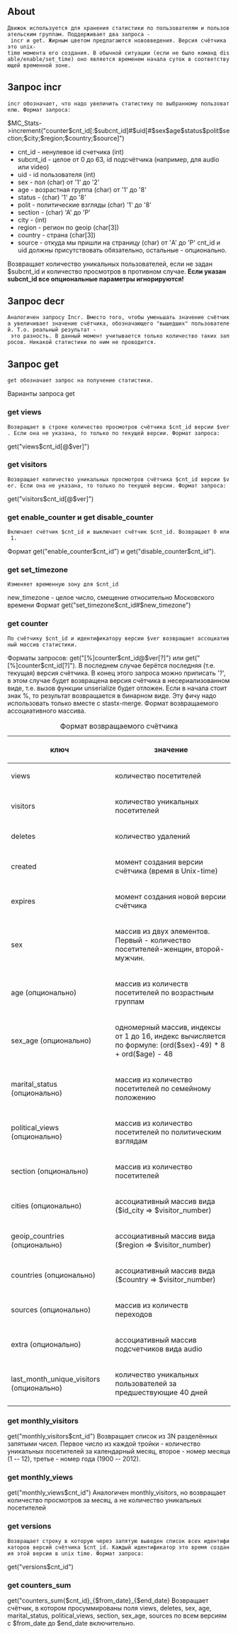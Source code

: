 == About ==
 Движок используется для хранения статистики по пользователям и пользовательским группам. Поддерживает два запроса - incr и get. Жирным цветом предлагаются нововведения. Версия счётчика это unix-time момента его создания. В обычной ситуации (если не было команд disable/enable/set_time) оно является временем начала суток в соответствующей временной зоне. 

== Запрос incr ==
 incr обозначает, что надо увеличить статистику по выбранному пользователю. Формат запроса: 
$MC_Stats->increment("counter$cnt_id[:$subcnt_id]#$uid[#$sex$age$status$polit$section;$city;$region;$country;$source]") 
* cnt_id - ненулевое id счетчика  (int) 
* subcnt_id - целое от 0 до 63, id подсчётчика (например, для audio или video) 
* uid - id пользователя (int) 
* sex - пол (char) от '1' до '2' 
* age - возрастная группа (сhar) от '1' до '8' 
* status -  (сhar) '1' до '8' 
* polit - политические взгляды (сhar) '1' до '8' 
* section - (char) 'A' до 'P' 
* city - (int) 
* region - регион по geoip (char[3]) 
* country - страна (char[3]) 
* source - откуда мы пришли на страницу (char) от 'A' до 'P' cnt_id и uid должны присутствовать обязательно, остальные - опционально. 
Возвращает количество уникальных пользователей, если не задан $subcnt_id и количество просмотров в противном случае. 
<b> Если указан subcnt_id все опциональные параметры игнорируются!</b>

== Запрос decr ==
 Аналогичен запросу Incr. Вместо того, чтобы уменьшать значение счётчика увеличивает значение счётчика, обозначающего "вышедших" пользователей. Т.о. реальный результат - это разность. В данный момент учитывается только количество таких запросов. Никакой статистики по ним не проводится. 

== Запрос get ==
 get обозначает запрос на получение статистики. 
Варианты запроса get 

=== get views ===
 Возвращает в строке количество просмотров счётчика $cnt_id версии $ver. Если она не указана, то только по текущей версии. Формат запроса: 
get("views$cnt_id[@$ver]") 

=== get visitors ===
 Возвращает количество уникальных просмотров счётчика $cnt_id версии $ver. Если она не указана, то только по текущей версии. Формат запроса: 
get("visitors$cnt_id[@$ver]") 

=== get enable_counter и get disable_counter ===
 Включает счётчик $cnt_id и выключает счётчик $cnt_id. Возвращает 0 или 1. 
Формат get("enable_counter$cnt_id") и get("disable_counter$cnt_id"). 

=== get set_timezone ===
 Изменяет временную зону для $cnt_id 
new_timezone - целое число, смещение относительно Московского времени 
Формат get("set_timezone$cnt_id#$new_timezone") 

=== get counter ===
 По счётчику $cnt_id и идентификатору версии $ver возвращает ассоциативный массив статистики. 
Форматы запросов: get("[%]counter$cnt_id@$ver[?]") или get("[%]counter$cnt_id[?]"). В последнем 
случае берётся последняя (т.е. текущая) версия счётчика.
В конец этого запроса можно приписать '?', в этом случае будет возвращена версия счётчика в несериализованном виде, т.е. вызов функции unserialize будет отложен. Если в начала стоит знак %, то результат возвращается в бинарном виде. Эту фичу надо использовать только вместе с stastx-merge.
Формат возвращаемого ассоциативного массива. 
{|
|+ Формат возвращаемого счётчика
|-
! ключ
! значение 
|-
| views
| количество посетителей
|-
| visitors
| количество уникальных посетителей
|-
| deletes
| количество удалений 
|-
| created
| момент создания версии счётчика (время в Unix-time) 
|-
| expires
| момент создания новой версии счётчика 
|-
| sex
| массив из двух элементов. Первый - количество посетителей-женщин, второй-мужчин. 
|-
| age (опционально)
| массив из количеств посетителей по возрастным группам 
|-
| sex_age (опционально)
| одномерный массив, индексы от 1 до 16, индекс вычисляется по формуле: (ord($sex)-49) * 8 + ord($age) - 48 
|-
| marital_status (опционально)
| массив из количество посетителей по семейному положению 
|-
| political_views (опционально)
| массив из количество посетителей по политическим взглядам 
|-
| section (опционально)
| массив из количество посетителей 
|-
| cities (опционально)
| ассоциативный массив вида ($id_city => $visitor_number) 
|-
| geoip_countries (опционально)
| ассоциативный массив вида ($region => $visitor_number) 
|-
| countries (опционально)
| ассоциативный массив вида ($country => $visitor_number) 
|-
| sources (опционально)
| массив из количеств переходов 
|-
| extra (опционально)
| ассоциативный массив подсчетчиков вида audio 
|-
| last_month_unique_visitors (опционально)
| количество уникальных пользователей за предшествующие 40 дней
|}

=== get monthly_visitors===
get("monthly_visitors$cnt_id")
Возвращает список из 3N разделённых запятыми чисел. Первое число из каждой тройки - количество уникальных посетителей за календарный месяц, второе - номер месяца (1 -- 12), третье - номер года (1900 -- 2012).

=== get monthly_views===
get("monthly_views$cnt_id")
Аналогичен monthly_visitors, но возвращает количество просмотров за месяц, а не количество уникальных посетителей

=== get versions ===
 Возвращает строку в которую через запятую выведен список всех идентификаторов версий счётчика $cnt_id. Каждый идентификатор это время создания этой версии в unix time. Формат запроса: 
get("versions$cnt_id") 

=== get counters_sum===
get("counters_sum{$cnt_id}_{$from_date}_{$end_date}
Возвращает счётчик, в котором просуммированы поля views, deletes, sex, age, marital_status, political_views, section, sex_age, sources по всем версиям с $from_date до $end_date включительно.
